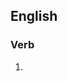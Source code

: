 ==English==

===Verb===
{{head|en|present participle}}

# {{present participle of|microprogram|lang=en|nocat=1}}